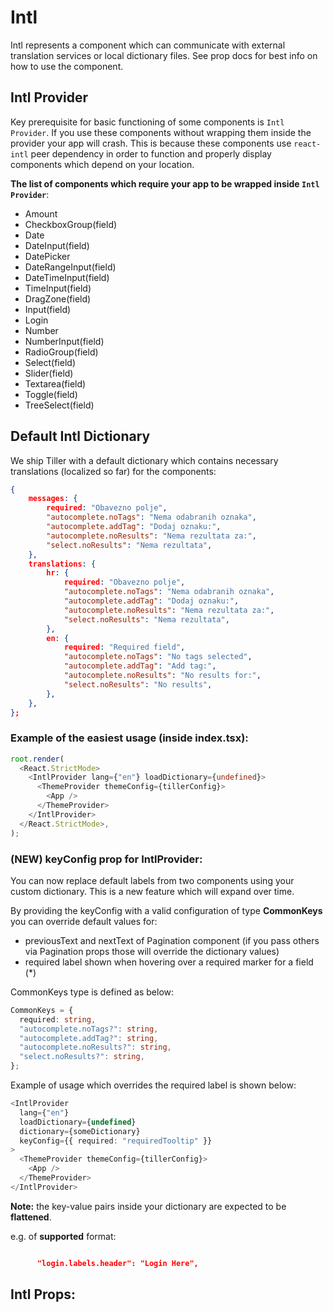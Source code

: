 

# Intl

Intl represents a component which can communicate with external translation services or
local dictionary files. See prop docs for best info on how to use the component.

## Intl Provider

Key prerequisite for basic functioning of some components is `Intl Provider`.
If you use these components without wrapping them inside the provider your app will crash.
This is because these components use `react-intl` peer dependency in order to function and properly
display components which depend on your location.

**The list of components which require your app to be wrapped inside `Intl Provider`**:

- Amount
- CheckboxGroup(field)
- Date
- DateInput(field)
- DatePicker
- DateRangeInput(field)
- DateTimeInput(field)
- TimeInput(field)
- DragZone(field)
- Input(field)
- Login
- Number
- NumberInput(field)
- RadioGroup(field)
- Select(field)
- Slider(field)
- Textarea(field)
- Toggle(field)
- TreeSelect(field)

## Default Intl Dictionary

We ship Tiller with a default dictionary which contains necessary translations (localized so far) for the components:

```json
{
    messages: {
        required: "Obavezno polje",
        "autocomplete.noTags": "Nema odabranih oznaka",
        "autocomplete.addTag": "Dodaj oznaku:",
        "autocomplete.noResults": "Nema rezultata za:",
        "select.noResults": "Nema rezultata",
    },
    translations: {
        hr: {
            required: "Obavezno polje",
            "autocomplete.noTags": "Nema odabranih oznaka",
            "autocomplete.addTag": "Dodaj oznaku:",
            "autocomplete.noResults": "Nema rezultata za:",
            "select.noResults": "Nema rezultata",
        },
        en: {
            required: "Required field",
            "autocomplete.noTags": "No tags selected",
            "autocomplete.addTag": "Add tag:",
            "autocomplete.noResults": "No results for:",
            "select.noResults": "No results",
        },
    },
};
```

### Example of the easiest usage (inside index.tsx):

```ts
root.render(
  <React.StrictMode>
    <IntlProvider lang={"en"} loadDictionary={undefined}>
      <ThemeProvider themeConfig={tillerConfig}>
        <App />
      </ThemeProvider>
    </IntlProvider>
  </React.StrictMode>,
);
```

### (NEW) keyConfig prop for IntlProvider:

You can now replace default labels from two components using your custom dictionary. This is a new feature which will expand
over time.

By providing the keyConfig with a valid configuration of type **CommonKeys** you can override default values for:

- previousText and nextText of Pagination component (if you pass others via Pagination props those will override the dictionary values)
- required label shown when hovering over a required marker for a field (\*)

CommonKeys type is defined as below:

```ts
CommonKeys = {
  required: string,
  "autocomplete.noTags?": string,
  "autocomplete.addTag?": string,
  "autocomplete.noResults?": string,
  "select.noResults?": string,
};
```

Example of usage which overrides the required label is shown below:

```ts
<IntlProvider
  lang={"en"}
  loadDictionary={undefined}
  dictionary={someDictionary}
  keyConfig={{ required: "requiredTooltip" }}
>
  <ThemeProvider themeConfig={tillerConfig}>
    <App />
  </ThemeProvider>
</IntlProvider>
```

**Note:** the key-value pairs inside your dictionary are expected to be **flattened**.

e.g. of **supported** format:

```json

      "login.labels.header": "Login Here",
```

<Stories includePrimary={true} />

## Intl Props:

<ArgsTable of={Intl} />
